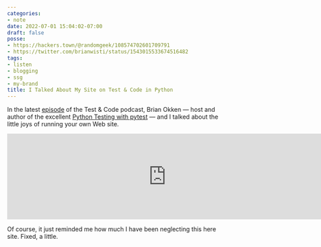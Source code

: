 ```yaml
---
categories:
- note
date: 2022-07-01 15:04:02-07:00
draft: false
posse:
- https://hackers.town/@randomgeek/108574702601709791
- https://twitter.com/brianwisti/status/1543015533674516482
tags:
- listen
- blogging
- ssg
- my-brand
title: I Talked About My Site on Test & Code in Python
---
```


In the latest [episode][episode] of the Test & Code podcast, Brian Okken — host
and author of the excellent [Python Testing with pytest][pytest-book] — and I
talked about the little joys of running your own Web site.

[episode]: https://testandcode.com/191
[pytest-book]: https://pragprog.com/titles/bopytest2/python-testing-with-pytest-second-edition/

<div class="container-medium centered">
  <iframe
    src="https://player.fireside.fm/v2/DOAjrBV2+O6I17uO7?theme=dark"
    width="740" height="200" frameborder="0" scrolling="no"></iframe>
</div>

Of course, it just reminded me how much I have been neglecting this here site.
Fixed, a little.
